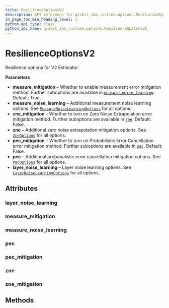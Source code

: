 ```yaml
---
title: ResilienceOptionsV2
description: API reference for qiskit_ibm_runtime.options.ResilienceOptionsV2
in_page_toc_min_heading_level: 1
python_api_type: class
python_api_name: qiskit_ibm_runtime.options.ResilienceOptionsV2
---
```


# ResilienceOptionsV2

<Class id="qiskit_ibm_runtime.options.ResilienceOptionsV2" isDedicatedPage={true} github="https://github.com/Qiskit/qiskit-ibm-runtime/tree/stable/0.23/qiskit_ibm_runtime/options/resilience_options.py#L38-L101" signature="ResilienceOptionsV2(*args, **kwargs)">
  Resilience options for V2 Estimator.

  **Parameters**

  *   **measure\_mitigation** – Whether to enable measurement error mitigation method. Further suboptions are available in [`measure_noise_learning`](#qiskit_ibm_runtime.options.ResilienceOptionsV2.measure_noise_learning "qiskit_ibm_runtime.options.ResilienceOptionsV2.measure_noise_learning"). Default: True.
  *   **measure\_noise\_learning** – Additional measurement noise learning options. See [`MeasureNoiseLearningOptions`](qiskit_ibm_runtime.options.MeasureNoiseLearningOptions "qiskit_ibm_runtime.options.MeasureNoiseLearningOptions") for all options.
  *   **zne\_mitigation** – Whether to turn on Zero Noise Extrapolation error mitigation method. Further suboptions are available in [`zne`](#qiskit_ibm_runtime.options.ResilienceOptionsV2.zne "qiskit_ibm_runtime.options.ResilienceOptionsV2.zne"). Default: False.
  *   **zne** – Additional zero noise extrapolation mitigation options. See [`ZneOptions`](qiskit_ibm_runtime.options.ZneOptions "qiskit_ibm_runtime.options.ZneOptions") for all options.
  *   **pec\_mitigation** – Whether to turn on Probabilistic Error Cancellation error mitigation method. Further suboptions are available in [`pec`](#qiskit_ibm_runtime.options.ResilienceOptionsV2.pec "qiskit_ibm_runtime.options.ResilienceOptionsV2.pec"). Default: False.
  *   **pec** – Additional probabalistic error cancellation mitigation options. See [`PecOptions`](qiskit_ibm_runtime.options.PecOptions "qiskit_ibm_runtime.options.PecOptions") for all options.
  *   **layer\_noise\_learning** – Layer noise learning options. See [`LayerNoiseLearningOptions`](qiskit_ibm_runtime.options.LayerNoiseLearningOptions "qiskit_ibm_runtime.options.LayerNoiseLearningOptions") for all options.

  ## Attributes

  ### layer\_noise\_learning

  <Attribute id="qiskit_ibm_runtime.options.ResilienceOptionsV2.layer_noise_learning" name="layer_noise_learning" attributeTypeHint="LayerNoiseLearningOptions | Dict" attributeValue="= FieldInfo(annotation=Union[LayerNoiseLearningOptions, Dict], required=False, default_factory=LayerNoiseLearningOptions)" />

  ### measure\_mitigation

  <Attribute id="qiskit_ibm_runtime.options.ResilienceOptionsV2.measure_mitigation" name="measure_mitigation" attributeTypeHint="UnsetType | bool" attributeValue="= Unset" />

  ### measure\_noise\_learning

  <Attribute id="qiskit_ibm_runtime.options.ResilienceOptionsV2.measure_noise_learning" name="measure_noise_learning" attributeTypeHint="MeasureNoiseLearningOptions | Dict" attributeValue="= FieldInfo(annotation=Union[MeasureNoiseLearningOptions, Dict], required=False, default_factory=MeasureNoiseLearningOptions)" />

  ### pec

  <Attribute id="qiskit_ibm_runtime.options.ResilienceOptionsV2.pec" name="pec" attributeTypeHint="PecOptions | Dict" attributeValue="= FieldInfo(annotation=Union[PecOptions, Dict], required=False, default_factory=PecOptions)" />

  ### pec\_mitigation

  <Attribute id="qiskit_ibm_runtime.options.ResilienceOptionsV2.pec_mitigation" name="pec_mitigation" attributeTypeHint="UnsetType | bool" attributeValue="= Unset" />

  ### zne

  <Attribute id="qiskit_ibm_runtime.options.ResilienceOptionsV2.zne" name="zne" attributeTypeHint="ZneOptions | Dict" attributeValue="= FieldInfo(annotation=Union[ZneOptions, Dict], required=False, default_factory=ZneOptions)" />

  ### zne\_mitigation

  <Attribute id="qiskit_ibm_runtime.options.ResilienceOptionsV2.zne_mitigation" name="zne_mitigation" attributeTypeHint="UnsetType | bool" attributeValue="= Unset" />

  ## Methods
</Class>

